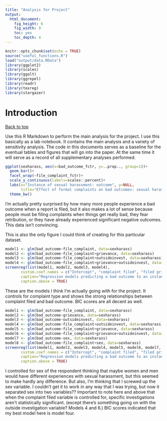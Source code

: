 ```yaml
---
title: "Analysis for Project"
output: 
  html_document: 
    fig_height: 6
    fig_width: 9
    toc: yes
    toc_depth: 4
---
```


```r
knitr::opts_chunk$set(echo = TRUE)
source("useful_functions.R")
load("output/data.RData")
library(ggplot2)
library(scales)
library(ggalt)
library(ggrepel)
library(readr)
library(texreg)
library(stargazer)
```

# Introduction
<a href="#top">Back to top</a>

Use this R Markdown to perform the main analysis for the project. I use this basically as a lab notebook. It contains the main analysis and a variety of sensitivity analysis. The code in this documents serves as a baseline for the eventual tables and figures that will go into the paper. At the same time it will serve as a record of all supplementary analyses performed. 

```r
ggplot(sexharass, aes(x=bad_outcome_fctr, y=..prop.., group=1))+
  geom_bar()+
  facet_wrap(~file_complaint_fctr)+
  scale_y_continuous(labels=scales::percent)+
  labs(x="Instance of sexual harassment: outcome", y=NULL, 
       title="Effect of formal complaints on bad outcomes: sexual harassment")+
  theme_bw()
```

I'm actually pretty surprised by how many more people experience a bad outcome when a report is filed, but it also makes a lot of sense because people must be filing complaints when things get really bad, they fear retribution, or they have already experienced significant negative outcomes. This data isn't convincing.

This is also the only figure I could think of creating for this particular dataset.

```r
model1 <- glm(bad_outcome~file_complaint, data=sexharass)
model2 <- glm(bad_outcome~file_complaint+grievance, data=sexharass)
model3 <- glm(bad_outcome~file_complaint+outsideinvest, data=sexharass)
model4 <- glm(bad_outcome~file_complaint+grievance+outsideinvest, data=sexharass)
screenreg(list(model1, model2, model3, model4),
       custom.coef.names = c("Intercept", "complaint filed", "filed grievance", "outside investigation"),
       caption="Regression models predicting a bad outcome to an instance of sexual harassment",
       caption.above = TRUE)
```

These are the models I think I'm actually going with for the project. It controls for complaint type and shows the strong relationships between complaint filed and bad outcome. BIC scores are all decent as well.

```r
model1 <- glm(bad_outcome~file_complaint, data=sexharass)
model2 <- glm(bad_outcome~grievance, data=sexharass)
model3 <- glm(bad_outcome~outsideinvest, data=sexharass)
model4 <- glm(bad_outcome~file_complaint+outsideinvest, data=sexharass)
model5 <- glm(bad_outcome~file_complaint+grievance, data=sexharass)
model6 <- glm(bad_outcome~file_complaint+grievance+outsideinvest, data=sexharass)
model7 <- glm(bad_outcome~sex, data=sexharass)
model8 <- glm(bad_outcome~file_complaint+sex, data=sexharass)
screenreg(list(model1, model2, model3, model4, model5, model6, model7, model8),
       custom.coef.names = c("Intercept", "complaint filed", "filed grievance", "outside investigation", "male", "female"),
       caption="Regression models predicting a bad outcome to an instance of sexual harassment",
       caption.above = TRUE)
```

I controlled for sex of the respondent thinking that maybe women and men would have different experiences with sexual harassment, but this seemed to make hardly any difference. But also, I'm thinking that I screwed up the sex variable. I couldn't get it to work in any way that I was trying, but now it separated sex into two variables??
Important to note here and above that when the complaint filed variable is controlled for, specific investigations aren't statistically significant. (except there's something going on with the outside investigation variable? Models 4 and 6.)
BIC scores indicated that my best model here is model four.
